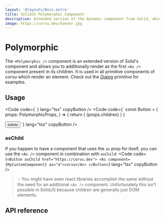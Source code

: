 ```yaml
---
layout: '@layouts/Docs.astro'
title: SolidJS Polymorphic Component
description: Extended version of the Dynamic component from Solid, which additionally enables rendering as its children.
image: https://corvu.dev/banner.jpg
---
```


# Polymorphic

The `<Polymorphic />` component is an extended version of Solid's <Link href="https://www.solidjs.com/docs/latest/api#dynamic" text="<Dynamic />" newTab /> component and allows you to additionally render as the first `<As />` component present in its children. It is used in all primitive components of corvu which render an element. Check out the [Dialog](/docs/primitives/dialog) primitive for examples.

## Usage
<Code code={`
`} lang="tsx" copyButton />
<Code code={`
const Button = <T extends ValidComponent = 'button'>(
  props: PolymorphicProps<T>,
) => {
  return (
    <Polymorphic as={props.as} asChild={props.asChild}>
      {props.children}
    </Polymorphic>
  )
}

<Button as="a" href="https://corvu.dev">
  corvu
</Button>
`} lang="tsx" copyButton />

### asChild
If you happen to have a component that uses the `as` prop for itself, you can use the `<As />` component in combination with `asChild`:
<Code code={`
<Button asChild href="https://corvu.dev">
  <As component={MyCustomComponent} as="a">corvu</As>
</Button>
`} lang="tsx" copyButton />

> 💡 You might have seen react libraries accomplish the same without the need for an additional `<As />` component. Unfortunately this isn't possible in SolidJS because children are generally just DOM elements.

## API reference

<GenerateApiDocs utility="Polymorphic" />
